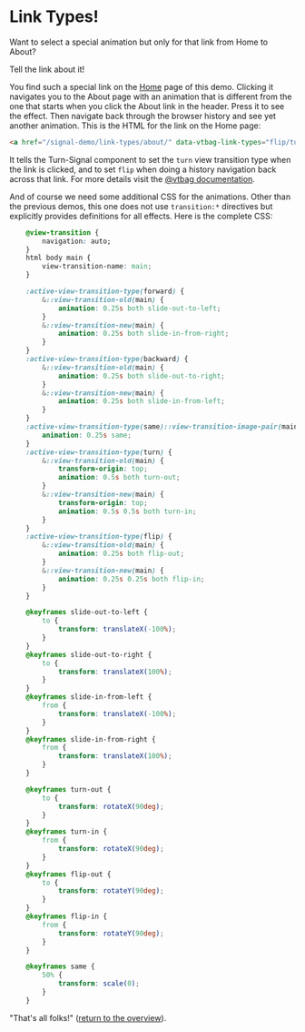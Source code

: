 <h1>Link Types!</h1>



Want to select a special animation but only for that link from Home to About?

Tell the link about it!

You find such a special link on the [Home](/signal-demo/link-types/) page of this demo.
Clicking it navigates you to the About page with an animation that is different from the one that starts when you click the About link in the header.  Press it to see the effect. Then navigate back through the browser history and see yet another animation.
This is the HTML for the link on the Home page:
```html
<a href="/signal-demo/link-types/about/" data-vtbag-link-types="flip/turn">very special link</a>
```
It tells the Turn-Signal component to set the `turn` view transition type when the link is clicked, and to set `flip` when doing a history navigation back across that link. For more details visit the [@vtbag documentation](https://vtbag.dev/tools/turn-signal/#link-types).

And of course we need some additional CSS for the animations. Other than the previous demos, this one does not use `transition:*` directives but explicitly provides definitions for all effects. Here is the complete CSS:
```css
	@view-transition {
		navigation: auto;
	}
	html body main {
		view-transition-name: main;
	}

	:active-view-transition-type(forward) {
		&::view-transition-old(main) {
			animation: 0.25s both slide-out-to-left;
		}
		&::view-transition-new(main) {
			animation: 0.25s both slide-in-from-right;
		}
	}
	:active-view-transition-type(backward) {
		&::view-transition-old(main) {
			animation: 0.25s both slide-out-to-right;
		}
		&::view-transition-new(main) {
			animation: 0.25s both slide-in-from-left;
		}
	}
	:active-view-transition-type(same)::view-transition-image-pair(main) {
		animation: 0.25s same;
	}
	:active-view-transition-type(turn) {
		&::view-transition-old(main) {
			transform-origin: top;
			animation: 0.5s both turn-out;
		}
		&::view-transition-new(main) {
			transform-origin: top;
			animation: 0.5s 0.5s both turn-in;
		}
	}
	:active-view-transition-type(flip) {
		&::view-transition-old(main) {
			animation: 0.25s both flip-out;
		}
		&::view-transition-new(main) {
			animation: 0.25s 0.25s both flip-in;
		}
	}

	@keyframes slide-out-to-left {
		to {
			transform: translateX(-100%);
		}
	}
	@keyframes slide-out-to-right {
		to {
			transform: translateX(100%);
		}
	}
	@keyframes slide-in-from-left {
		from {
			transform: translateX(-100%);
		}
	}
	@keyframes slide-in-from-right {
		from {
			transform: translateX(100%);
		}
	}

	@keyframes turn-out {
		to {
			transform: rotateX(90deg);
		}
	}
	@keyframes turn-in {
		from {
			transform: rotateX(90deg);
		}
	}
	@keyframes flip-out {
		to {
			transform: rotateY(90deg);
		}
	}
	@keyframes flip-in {
		from {
			transform: rotateY(90deg);
		}
	}

	@keyframes same {
		50% {
			transform: scale(0);
		}
	}
```


"That's all folks!" ([return to the overview](/signal-demo/)).

